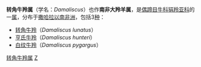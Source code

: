 {{Automatic Taxobox
| taxon = Damaliscus
| image = Damaliscus lunatus.jpg
| image_caption = [[转角牛羚|转角牛羚]]（''Damaliscus lunatus''）
| authority = [[菲利普·斯克莱特|Sclater]] & [[奥德菲尔德·托马斯|Thomas]]，1894
}}
'''转角牛羚属'''（学名：''Damaliscus''）也作'''南非大羚羊属'''，是[[偶蹄目|偶蹄目]][[牛科|牛科]][[狷羚亚科|狷羚亚科]]的一[[属_(生物)|属]]，分布于[[撒哈拉以南非洲|撒哈拉以南非洲]]，包括3[[物种|种]]：
*[[转角牛羚|转角牛羚]]（''Damaliscus lunatus''）
*[[亨氏牛羚|亨氏牛羚]]（''Damaliscus hunteri''）
*[[白纹牛羚|白纹牛羚]]（''Damaliscus pygargus''）

{{Artiodactyla|R.2}}
{{Taxonbar|from=Q2086371}}

[[Category:转角牛羚属|]]
[[Category:牛科|Z]]


{{偶蹄目小作品}}